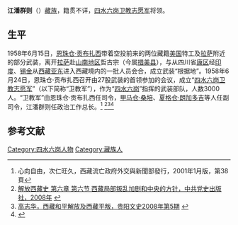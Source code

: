 '''江潘群则'''（{{bd|？||？|}}）[[藏族|藏族]]，籍贯不详，[[四水六岗卫教志愿军|四水六岗卫教志愿军]]将领。

==生平==
1958年6月15日，[[恩珠仓·贡布扎西|恩珠仓·贡布扎西]]带着空投前来的两位藏籍[[美国|美国]]特工及[[拉萨|拉萨]]附近的部分武装，离开[[拉萨|拉萨]]赴[[山南地区|山南地区]]哲古宗（今属[[措美县|措美县]]），与从四川省[[康区|康区]]经[[印度|印度]]、[[锡金|锡金]]从[[西藏|西藏]][[亚东县|亚东]]进入西藏境内的一批人员会合，成立武装“根据地”。1958年6月24日，恩珠仓·贡布扎西召开由27股武装的首领参加的会议，成立“[[四水六岗卫教志愿军|四水六岗卫教志愿军]]”（以下简称“卫教军”），作为“[[四水六岗|四水六岗]]”指挥的武装部队，人数3000人。“卫教军”由恩珠仓·贡布扎西任司令，[[甲马仓·桑培|甲马仓·桑培]]、[[夏格仓·朗加多吉|夏格仓·朗加多吉]]等人任副司令，江潘群则任政治工作总长。<ref>心向自由，次仁旺久，西藏流亡政府外交與新聞部發行，2001年1月版，第38頁</ref>
<ref name=zgds>[http://tibet.news.cn/szts/2009-05/20/content_16579561.htm 解放西藏史 第六章 第六节 西藏局部叛乱加剧和中央的方针，中共党史出版社，2008年] {{webarchive|url=https://web.archive.org/web/20140518212259/http://tibet.news.cn/szts/2009-05/20/content_16579561.htm |date=2014-05-18 }}</ref><ref>[http://jjzd.gygov.gov.cn/gyszx/724800315592802304/20080918/118490.html 高志华，西藏和平解放及西藏平叛，贵阳文史2008年第5期] {{webarchive|url=https://web.archive.org/web/20150414064140/http://jjzd.gygov.gov.cn/gyszx/724800315592802304/20080918/118490.html |date=2015-04-14 }}</ref><ref>{{Cite web |url=http://news.ifeng.com/photo/news/200804/0414_1397_490608_1.shtml |title=达赖集团的武装组织“四水六岗卫教军”，凤凰网，2008-04-14 |access-date=2015-04-14 |archive-date=2015-04-14 |archive-url=https://web.archive.org/web/20150414094746/http://news.ifeng.com/photo/news/200804/0414_1397_490608_1.shtml |dead-url=no }}</ref>

==参考文献==
{{reflist}}

[[Category:四水六岗人物|Category:四水六岗人物]]
[[Category:藏族人|Category:藏族人]]